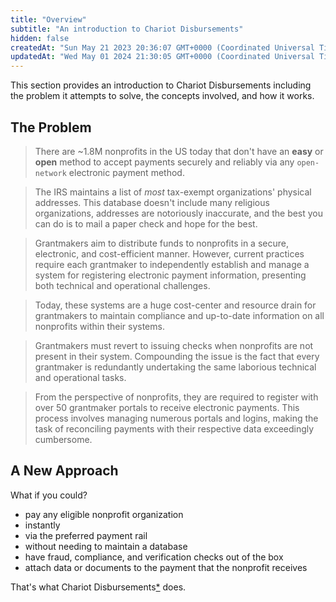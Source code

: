```yaml
---
title: "Overview"
subtitle: "An introduction to Chariot Disbursements"
hidden: false
createdAt: "Sun May 21 2023 20:36:07 GMT+0000 (Coordinated Universal Time)"
updatedAt: "Wed May 01 2024 21:30:05 GMT+0000 (Coordinated Universal Time)"
---
```


This section provides an introduction to Chariot Disbursements including the problem it attempts to solve, the concepts involved, and how it works.

## The Problem

> There are ~1.8M nonprofits in the US today that don't have an **easy** or **open** method
to accept payments securely and reliably via any `open-network` electronic payment method.

> The IRS maintains a list of *most* tax-exempt organizations' physical addresses.
This database doesn't include many religious organizations, addresses are notoriously inaccurate,
and the best you can do is to mail a paper check and hope for the best.

> Grantmakers aim to distribute funds to nonprofits in a secure, electronic, and cost-efficient manner.
> However, current practices require each grantmaker to independently establish and manage a system
for registering electronic payment information, presenting both technical and operational challenges.

> Today, these systems are a huge cost-center and resource drain for grantmakers to maintain compliance and up-to-date information
on all nonprofits within their systems.

> Grantmakers must revert to issuing checks when nonprofits are not present in their system.
Compounding the issue is the fact that every grantmaker is redundantly undertaking the same laborious technical and operational tasks.

> From the perspective of nonprofits, they are required to register with over 50 grantmaker portals to receive electronic payments.
This process involves managing numerous portals and logins, making the task of reconciling payments with their respective data exceedingly cumbersome.

## A New Approach

What if you could?

- pay any eligible nonprofit organization
- instantly
- via the preferred payment rail
- without needing to maintain a database
- have fraud, compliance, and verification checks out of the box
- attach data or documents to the payment that the nonprofit receives

That's what Chariot Disbursements[*]( /guides/dafpay/disbursements/disclaimer "Chariot is a financial technology company, not a bank. Chariot Accounts come with a Demand Deposit Account through our banking services partner, Column N.A., Member FDIC. Deposits in Chariot Accounts are eligible for FDIC insurance up to $250,000 per depositor, for each insurable capacity in which the account is held") does.